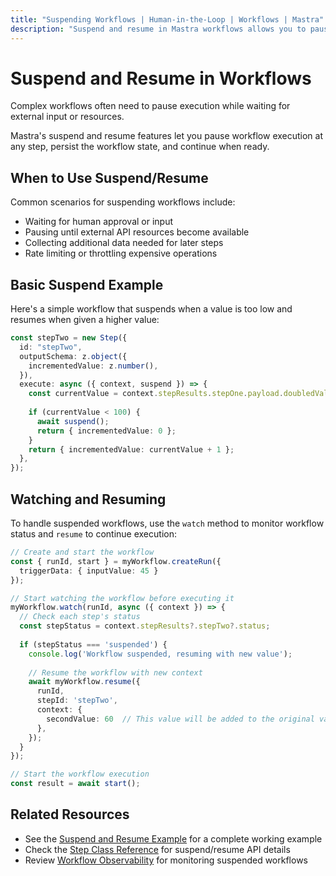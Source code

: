 ```yaml
---
title: "Suspending Workflows | Human-in-the-Loop | Workflows | Mastra"
description: "Suspend and resume in Mastra workflows allows you to pause execution while waiting for external input or resources."
---
```


# Suspend and Resume in Workflows

Complex workflows often need to pause execution while waiting for external input or resources. 

Mastra's suspend and resume features let you pause workflow execution at any step, persist the workflow state, and continue when ready.

## When to Use Suspend/Resume

Common scenarios for suspending workflows include:
- Waiting for human approval or input
- Pausing until external API resources become available  
- Collecting additional data needed for later steps
- Rate limiting or throttling expensive operations

## Basic Suspend Example

Here's a simple workflow that suspends when a value is too low and resumes when given a higher value:

```typescript
const stepTwo = new Step({
  id: "stepTwo",
  outputSchema: z.object({
    incrementedValue: z.number(), 
  }),
  execute: async ({ context, suspend }) => {
    const currentValue = context.stepResults.stepOne.payload.doubledValue;
    
    if (currentValue < 100) {
      await suspend();
      return { incrementedValue: 0 };
    }
    return { incrementedValue: currentValue + 1 };
  },
});
```

## Watching and Resuming

To handle suspended workflows, use the `watch` method to monitor workflow status and `resume` to continue execution:

```typescript
// Create and start the workflow
const { runId, start } = myWorkflow.createRun({ 
  triggerData: { inputValue: 45 } 
});

// Start watching the workflow before executing it
myWorkflow.watch(runId, async ({ context }) => {
  // Check each step's status
  const stepStatus = context.stepResults?.stepTwo?.status;
  
  if (stepStatus === 'suspended') {
    console.log('Workflow suspended, resuming with new value');
    
    // Resume the workflow with new context
    await myWorkflow.resume({
      runId,
      stepId: 'stepTwo',
      context: { 
        secondValue: 60  // This value will be added to the original value
      },
    });
  }
});

// Start the workflow execution
const result = await start();
```

## Related Resources

- See the [Suspend and Resume Example](../../examples/workflows/suspend-and-resume.mdx) for a complete working example
- Check the [Step Class Reference](../reference/workflows/step-class.mdx) for suspend/resume API details
- Review [Workflow Observability](../reference/observability/otel-config.mdx) for monitoring suspended workflows
